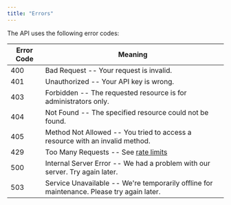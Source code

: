 ```yaml
---
title: "Errors"
---
```


The API uses the following error codes:

| Error Code | Meaning                                                                                   |
| ---------- | ----------------------------------------------------------------------------------------- |
| 400        | Bad Request -- Your request is invalid.                                                   |
| 401        | Unauthorized -- Your API key is wrong.                                                    |
| 403        | Forbidden -- The requested resource is for administrators only.                           |
| 404        | Not Found -- The specified resource could not be found.                                   |
| 405        | Method Not Allowed -- You tried to access a resource with an invalid method.              |
| 429        | Too Many Requests -- See [rate limits](/api-reference/rate-limits)                        |
| 500        | Internal Server Error -- We had a problem with our server. Try again later.               |
| 503        | Service Unavailable -- We're temporarily offline for maintenance. Please try again later. |
